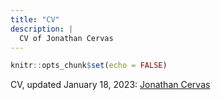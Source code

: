 ```yaml
---
title: "CV"
description: |
  CV of Jonathan Cervas
---
```


```r
knitr::opts_chunk$set(echo = FALSE)
```


CV, updated January 18, 2023: [Jonathan Cervas](cv.pdf)